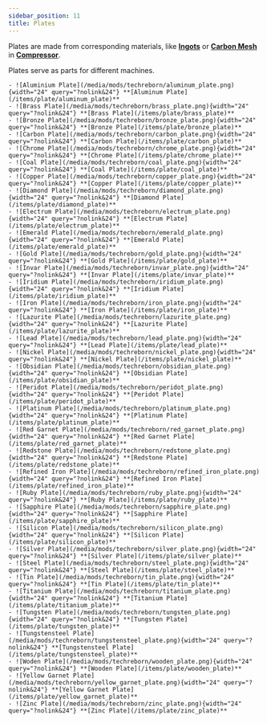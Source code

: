 ```yaml
---
sidebar_position: 11
title: Plates
---
```


<ItemImage file="aluminium_plate" alt="Plates" size="200" />

Plates are made from corresponding materials, like [**Ingots**](/docs/items/ingots)
or [**Carbon Mesh**](/docs/items/part/carbon_mesh) in [**Compressor**](/blocks/compressor). 

Plates serve as parts for different machines.

```
- ![Aluminium Plate](/media/mods/techreborn/aluminum_plate.png){width="24" query="?nolink&24"} **[Aluminum Plate](/items/plate/aluminum_plate)**
- ![Brass Plate](/media/mods/techreborn/brass_plate.png){width="24" query="?nolink&24"} **[Brass Plate](/items/plate/brass_plate)**
- ![Bronze Plate](/media/mods/techreborn/bronze_plate.png){width="24" query="?nolink&24"} **[Bronze Plate](/items/plate/bronze_plate)**
- ![Carbon Plate](/media/mods/techreborn/carbon_plate.png){width="24" query="?nolink&24"} **[Carbon Plate](/items/plate/carbon_plate)**
- ![Chrome Plate](/media/mods/techreborn/chrome_plate.png){width="24" query="?nolink&24"} **[Chrome Plate](/items/plate/chrome_plate)**
- ![Coal Plate](/media/mods/techreborn/coal_plate.png){width="24" query="?nolink&24"} **[Coal Plate](/items/plate/coal_plate)**
- ![Copper Plate](/media/mods/techreborn/copper_plate.png){width="24" query="?nolink&24"} **[Copper Plate](/items/plate/copper_plate)**
- ![Diamond Plate](/media/mods/techreborn/diamond_plate.png){width="24" query="?nolink&24"} **[Diamond Plate](/items/plate/diamond_plate)**
- ![Electrum Plate](/media/mods/techreborn/electrum_plate.png){width="24" query="?nolink&24"} **[Electrum Plate](/items/plate/electrum_plate)**
- ![Emerald Plate](/media/mods/techreborn/emerald_plate.png){width="24" query="?nolink&24"} **[Emerald Plate](/items/plate/emerald_plate)**
- ![Gold Plate](/media/mods/techreborn/gold_plate.png){width="24" query="?nolink&24"} **[Gold Plate](/items/plate/gold_plate)**
- ![Invar Plate](/media/mods/techreborn/invar_plate.png){width="24" query="?nolink&24"} **[Invar Plate](/items/plate/invar_plate)**
- ![Iridium Plate](/media/mods/techreborn/iridium_plate.png){width="24" query="?nolink&24"} **[Iridium Plate](/items/plate/iridium_plate)**
- ![Iron Plate](/media/mods/techreborn/iron_plate.png){width="24" query="?nolink&24"} **[Iron Plate](/items/plate/iron_plate)**
- ![Lazurite Plate](/media/mods/techreborn/lazurite_plate.png){width="24" query="?nolink&24"} **[Lazurite Plate](/items/plate/lazurite_plate)**
- ![Lead Plate](/media/mods/techreborn/lead_plate.png){width="24" query="?nolink&24"} **[Lead Plate](/items/plate/lead_plate)**
- ![Nickel Plate](/media/mods/techreborn/nickel_plate.png){width="24" query="?nolink&24"} **[Nickel Plate](/items/plate/nickel_plate)**
- ![Obsidian Plate](/media/mods/techreborn/obsidian_plate.png){width="24" query="?nolink&24"} **[Obsidian Plate](/items/plate/obsidian_plate)**
- ![Peridot Plate](/media/mods/techreborn/peridot_plate.png){width="24" query="?nolink&24"} **[Peridot Plate](/items/plate/peridot_plate)**
- ![Platinum Plate](/media/mods/techreborn/platinum_plate.png){width="24" query="?nolink&24"} **[Platinum Plate](/items/plate/platinum_plate)**
- ![Red Garnet Plate](/media/mods/techreborn/red_garnet_plate.png){width="24" query="?nolink&24"} **[Red Garnet Plate](/items/plate/red_garnet_plate)**
- ![Redstone Plate](/media/mods/techreborn/redstone_plate.png){width="24" query="?nolink&24"} **[Redstone Plate](/items/plate/redstone_plate)**
- ![Refined Iron Plate](/media/mods/techreborn/refined_iron_plate.png){width="24" query="?nolink&24"} **[Refined Iron Plate](/items/plate/refined_iron_plate)**
- ![Ruby Plate](/media/mods/techreborn/ruby_plate.png){width="24" query="?nolink&24"} **[Ruby Plate](/items/plate/ruby_plate)**
- ![Sapphire Plate](/media/mods/techreborn/sapphire_plate.png){width="24" query="?nolink&24"} **[Sapphire Plate](/items/plate/sapphire_plate)**
- ![Silicon Plate](/media/mods/techreborn/silicon_plate.png){width="24" query="?nolink&24"} **[Silicon Plate](/items/plate/silicon_plate)**
- ![Silver Plate](/media/mods/techreborn/silver_plate.png){width="24" query="?nolink&24"} **[Silver Plate](/items/plate/silver_plate)**
- ![Steel Plate](/media/mods/techreborn/steel_plate.png){width="24" query="?nolink&24"} **[Steel Plate](/items/plate/steel_plate)**
- ![Tin Plate](/media/mods/techreborn/tin_plate.png){width="24" query="?nolink&24"} **[Tin Plate](/items/plate/tin_plate)**
- ![Titanium Plate](/media/mods/techreborn/titanium_plate.png){width="24" query="?nolink&24"} **[Titanium Plate](/items/plate/titanium_plate)**
- ![Tungsten Plate](/media/mods/techreborn/tungsten_plate.png){width="24" query="?nolink&24"} **[Tungsten Plate](/items/plate/tungsten_plate)**
- ![Tungstensteel Plate](/media/mods/techreborn/tungstensteel_plate.png){width="24" query="?nolink&24"} **[Tungstensteel Plate](/items/plate/tungstensteel_plate)**
- ![Woden Plate](/media/mods/techreborn/wooden_plate.png){width="24" query="?nolink&24"} **[Wooden Plate](/items/plate/wooden_plate)**
- ![Yellow Garnet Plate](/media/mods/techreborn/yellow_garnet_plate.png){width="24" query="?nolink&24"} **[Yellow Garnet Plate](/items/plate/yellow_garnet_plate)**
- ![Zinc Plate](/media/mods/techreborn/zinc_plate.png){width="24" query="?nolink&24"} **[Zinc Plate](/items/plate/zinc_plate)**
```